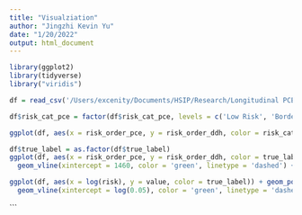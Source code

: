 ```yaml
---
title: "Visualziation"
author: "Jingzhi Kevin Yu"
date: "1/20/2022"
output: html_document
---
```


```r
library(ggplot2)
library(tidyverse)
library("viridis") 

df = read_csv('/Users/excenity/Documents/HSIP/Research/Longitudinal PCE/GitHub/Dynamic-DeepHit copy/risk_df_order.csv')

df$risk_cat_pce = factor(df$risk_cat_pce, levels = c('Low Risk', 'Borderline Risk', 'Intermediate Risk', 'High Risk'))
```

```r
ggplot(df, aes(x = risk_order_pce, y = risk_order_ddh, color = risk_cat_pce)) + geom_point(alpha = .75) + theme_bw() + geom_abline(color = 'green', linewidth = 1.55) + scale_color_viridis(discrete = T, option = 'C', direction = -1)
```

```r
df$true_label = as.factor(df$true_label)
ggplot(df, aes(x = risk_order_pce, y = risk_order_ddh, color = true_label)) + geom_point(alpha = .5) + theme_bw() + geom_abline(color = 'red', linewidth = 1.25) + scale_color_manual(values=c('gray', 'red')) +
  geom_vline(xintercept = 1460, color = 'green', linetype = 'dashed') + geom_vline(xintercept = 1988, color = 'yellow', linetype = 'dashed') + geom_vline(xintercept = 2988, color = 'red', linetype = 'dashed')
```

```r
ggplot(df, aes(x = log(risk), y = value, color = true_label)) + geom_point(alpha = .5, fill = 'white') + theme_bw() + scale_color_manual(values=c('lightgray', 'red')) + xlab('pce_risk(logged)') + ylab('ddh_risk') +
  geom_vline(xintercept = log(0.05), color = 'green', linetype = 'dashed') + geom_vline(xintercept = log(0.075), color = 'gold', linetype = 'dashed') + geom_vline(xintercept = log(0.2), color = 'red', linetype = 'dashed')
```
```



